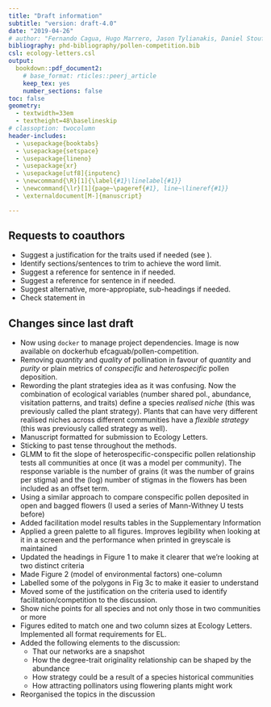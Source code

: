 ```yaml
---
title: "Draft information"
subtitle: "version: draft-4.0"
date: "2019-04-26"
# author: "Fernando Cagua, Hugo Marrero, Jason Tylianakis, Daniel Stouffer"
bibliography: phd-bibliography/pollen-competition.bib
csl: ecology-letters.csl
output:
  bookdown::pdf_document2:
    # base_format: rticles::peerj_article
    keep_tex: yes
    number_sections: false
toc: false
geometry: 
  - textwidth=33em
  - textheight=48\baselineskip
# classoption: twocolumn
header-includes:
  - \usepackage{booktabs}
  - \usepackage{setspace}
  - \usepackage{lineno}
  - \usepackage{xr}
  - \usepackage[utf8]{inputenc}
  - \newcommand{\R}[1]{\label{#1}\linelabel{#1}}
  - \newcommand{\lr}[1]{page~\pageref{#1}, line~\lineref{#1}}
  - \externaldocument[M-]{manuscript}

---
```


\onehalfspacing

## Requests to coauthors

* Suggest a justification for the traits used if needed (see \lr{M-justification-traits}).
* Identify sections/sentences to trim to achieve the word limit.
* Suggest a reference for sentence in \lr{M-ref-interaction-strength} if needed.
* Suggest a reference for sentence in \lr{M-ref-plant-flexibility} if needed. 
* Suggest alternative, more-appropiate, sub-headings if needed. 
* Check statement in \lr{M-theoretical-models}

## Changes since last draft

* Now using `docker` to manage project dependencies. Image is now available on dockerhub efcaguab/pollen-competition.
* Removing *quantity* and *quality* of pollination in favour of *quantity* and *purity* or plain metrics of *conspecific* and *heterospecific* pollen deposition. 
* Rewording the plant strategies idea as it was confusing. Now the combination of ecological variables (number shared pol., abundance, visitation patterns, and traits) define a species *realised niche* (this was previously called the plant strategy). Plants that can have very different realised niches across different communities have a *flexible strategy* (this was previously called strategy as well).
* Manuscript formatted for submission to Ecology Letters.
* Sticking to past tense throughout the methods.
* GLMM to fit the slope of heterospecific-conspecific pollen relationship tests all communities at once (it was a model per community). The response variable is the number of grains (it was the number of grains per stigma) and the (log) number of stigmas in the flowers has been included as an offset term.
* Using a similar approach to compare conspecific pollen deposited in open and bagged flowers (I used a series of Mann-Withney U tests before)
* Added facilitation model results tables in the Supplementary Information
* Applied a green palette to all figures. Improves legibility when looking at it in a screen and the performance when printed in greyscale is maintained
* Updated the headings in Figure 1 to make it clearer that we're looking at two distinct criteria
* Made Figure 2 (model of environmental factors) one-column
* Labelled some of the polygons in Fig 3c to make it easier to understand
* Moved some of the justification on the criteria used to identify facilitation/competition to the discussion.
* Show niche points for all species and not only those in two communities or more
* Figures edited to match one and two column sizes at Ecology Letters. Implemented all format requirements for EL.
* Added the following elements to the discussion: 
    * That our networks are a snapshot
    * How the degree-trait originality relationship can be shaped by the abundance
    * How strategy could be a result of a species historical communities
    * How attracting pollinators using flowering plants might work
* Reorganised the topics in the discussion
